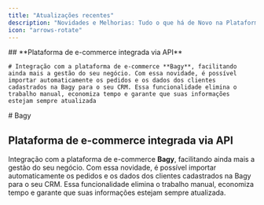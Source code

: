 ```yaml
---
title: "Atualizações recentes"
description: "Novidades e Melhorias: Tudo o que há de Novo na Plataforma"
icon: "arrows-rotate"
---
```


<Update label="Janeiro 25">
  <Card title="Bagy" icon="plug">
    ## **Plataforma de e-commerce integrada via API**

    # Integração com a plataforma de e-commerce **Bagy**, facilitando ainda mais a gestão do seu negócio. Com essa novidade, é possível importar automaticamente os pedidos e os dados dos clientes cadastrados na Bagy para o seu CRM. Essa funcionalidade elimina o trabalho manual, economiza tempo e garante que suas informações estejam sempre atualizada
  </Card>
</Update>

<Update label="Dezembro 24">
  # Bagy

  ## **Plataforma de e-commerce integrada via API**

  Integração com a plataforma de e-commerce **Bagy**, facilitando ainda mais a gestão do seu negócio. Com essa novidade, é possível importar automaticamente os pedidos e os dados dos clientes cadastrados na Bagy para o seu CRM. Essa funcionalidade elimina o trabalho manual, economiza tempo e garante que suas informações estejam sempre atualizada.
</Update>